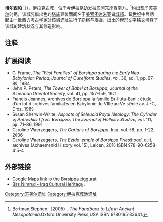{{coord|32|23|31.19|N|44|20|30.08|E|display=title}}
{{Infobox settlement
|name          =博尔西帕
|other_name             =
|pushpin_map            = Iraq<!-- the name of a location map as per http://en.wikipedia.org/wiki/Template:Location_map -->
|pushpin_label_position =bottom
|pushpin_mapsize        =300
|pushpin_map_caption    =地理地图
|coordinates_region     = EG
|subdivision_type       = 国家
|subdivision_name       = {{flag|Iraq}}
|subdivision_type1      = 区域 
|subdivision_name1      = 
|unit_pref                =Imperial <!--Enter: Imperial, if Imperial (metric) is desired-->
|population_blank1_title        =Ethnicities
|timezone               =
|utc_offset             =
|timezone_DST           = 
|latd=32|latm=23|lats=31|latNS=N
|longd=44|longm=20|longs=30|longEW=E
}}
'''博尔西帕'''（{{lang-en|Borsippa}}），[[伊拉克|伊拉克]]古城，位于今伊拉克[[幼发拉底河|幼发拉底河]]东岸西南方。<ref>Bertman,Stephen.（2005）. ''The Handbook to Life in Ancient Mesopotamia''.Oxford University Press,USA.ISBN 9780195183641.</ref>约出现于[[苏美尔|苏美尔]]时期，该城凭借出色的[[塔庙|塔庙]]建筑而闻名于[[美索不达米亚|美索不达米亚]]诸[[城邦|城邦]]。19[[世纪|世纪]]中后期起由一批西方[[考古学家|考古学家]]对该城遗址进行了勘察与发掘，出土的[[楔形文字|楔形文字]]铭文阐释了该城的建筑状况与其修造影响。

== 注释 ==
{{Reflist}}

==扩展阅读==
*G. Frame, ''The "First Families" of Borsippa during the Early Neo-Babylonian Period'', ''Journal of Cuneiform Studies'', vol. 36, no. 1, pp. 67–80, 1984
*John P. Peters, ''The Tower of Babel at Borsippa'', ''Journal of the American Oriental Society'', vol. 41, pp. 157–159, 1921
*Francis Joannes, Archives de Borsippa la famille Ea-Iluta-Bani : étude d'un lot d'archives familiales en Babylonie du VIIIe au Ve siècle av. J.-C, Droz, 1989
*Susan Sherwin-White, ''Aspects of Seleucid Royal Ideology: The Cylinder of Antiochus I from Borsippa'', ''The Journal of Hellenic Studies'', vol. 111, pp. 71–86, 1991
*Caroline Waerzeggers, ''The Carians of Borsippa'', Iraq, vol. 68, pp. 1–22, 2006
*Caroline Waerzeggers, ''The Ezida temple of Borsippa Priesthood'', cult, archives (Achaemenid History vol. 15), Leiden, 2010 ISBN 978-90-6258-415-4

== 外部链接 ==
*[http://maps.google.com/maps?f=q&hl=en&q=&t=k&ll=32.391703,44.341636&spn=0.004095,0.007317&t=k Google Maps link to the Borsippa ziggurat] {{Wayback|url=http://maps.google.com/maps?f=q&hl=en&q=&t=k&ll=32.391703,44.341636&spn=0.004095,0.007317&t=k |date=20200601052657 }}.
*[http://www.cemml.colostate.edu/cultural/09476/iraq05-029.html Birs Nimrud - Iraq Cultural Heritage] {{Wayback|url=http://www.cemml.colostate.edu/cultural/09476/iraq05-029.html |date=20131103144555 }}.

[[Category:苏美尔遗址|Category:苏美尔遗址]]
[[Category:伊拉克城池遗址|Category:伊拉克城池遗址]]